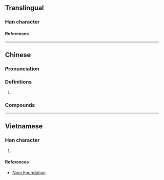 {{also|嘎}}
{{character info/new}}
==Translingual==

===Han character===
{{Han char|rn=42|rad=小|as=06|sn=9|four=|canj=FKF,XFKF|ids=⿱尖小}}

====References====
{{Han ref|kx=0297.151|dkj=07500|hdz=10564.060|uh=5C1C}}

----

==Chinese==
{{zh-forms|alt=嘎}}

===Pronunciation===
{{zh-pron
|m=gá,er=y
|c=gaa4,gaat3,gaa1
|cat=n
}}

===Definitions===
{{zh-hanzi}}

# {{rfdef|zh}}

===Compounds===
{{zh-der|尜兒|尜尜|尜尜兒}}

----

==Vietnamese==

===Han character===
{{vi-readings|rs=小06|hanviet=ca}}

# {{defn|lang=vi|sort=小06}}

====References====
* [http://nomfoundation.org/common/nom_details.php?codepoint=5c1c Nom Foundation]